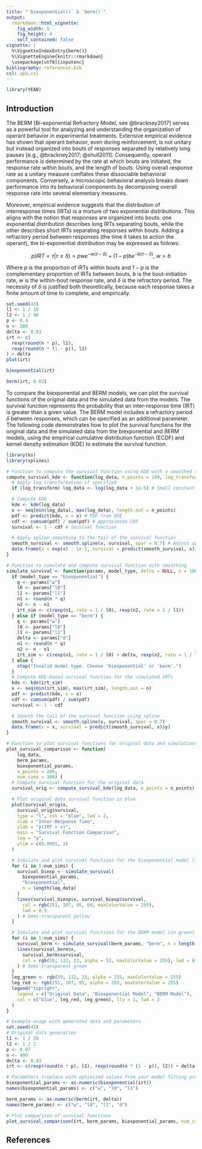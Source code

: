 ---
title: "`biexponential()` & `berm()`"
output:
  rmarkdown::html_vignette:
    fig_width: 5
    fig_height: 4
    self_contained: false
vignette: |
  %\VignetteIndexEntry{berm()} 
  %\VignetteEngine{knitr::rmarkdown} 
  \usepackage[utf8]{inputenc}
bibliography: references.bib
csl: apa.csl
---

```{r echo = FALSE, warning=FALSE}
library(YEAB)
```

## Introduction

The BERM [Bi-exponential Refractory Model, see @brackney2017] serves as a powerful tool for analyzing and understanding the organization of operant behavior in experimental treatments. Extensive empirical evidence has shown that operant behavior, even during reinforcement, is not unitary but instead organized into bouts of responses separated by relatively long pauses [e.g., @brackney2017; @shull2011]. Consequently, operant performance is determined by the rate at which bouts are initiated, the response rate within bouts, and the length of bouts. Using overall response rate as a unitary measure conflates these dissociable behavioral components. Conversely, a microscopic behavioral analysis breaks down performance into its behavioral components by decomposing overall response rate into several elementary measures.

Moreover, empirical evidence suggests that the distribution of interresponse times (IRTs) is a mixture of two exponential distributions. This aligns with the notion that responses are organized into bouts: one exponential distribution describes long IRTs separating bouts, while the other describes short IRTs separating responses within bouts. Adding a refractory period between responses (the time it takes to action the operant), the bi-exponential distribution may be expressed as follows:

$$p(IRT = \tau | \tau \ge \delta) = p w e^{-w (\tau - \delta)} + (1-p)b e^{-b (\tau - \delta)},\ w > b$$

Where $p$ is the proportion of IRTs within bouts and $1 − p$ is the complementary proportion of IRTs between bouts, $b$ is the bout-initiation rate, $w$ is the within-bout response rate, and $\delta$ is the refractory period. The necessity of $\delta$ is justified both theoretically, because each response takes a finite amount of time to complete, and empirically.

```{r }
set.seed(43)
l1 <- 1 / 10
l2 <- 1 / 40
p <- 0.4
n <- 200
delta <- 0.03
irt <- c(
  rexp(round(n * p), l1),
  rexp(round(n * (1 - p)), l2)
) + delta
plot(irt)
```

```{r}
biexponential(irt)
```

```{r}
berm(irt, 0.03)
```

To compare the biexponential and BERM models, we can plot the survival functions of the original data and the simulated data from the models. The survival function represents the probability that an inter-response time (IRT) is greater than a given value. The BERM model includes a refractory period $\delta$ between responses, which can be specified as an additional parameter. The following code demonstrates how to plot the survival functions for the original data and the simulated data from the biexponential and BERM models, using the empirical cumulative distribution function (ECDF) and kernel density estimation (KDE) to estimate the survival function.

```{r}
library(ks)
library(splines)

# Function to compute the survival function using KDE with a smoothed tail
compute_survival_kde <- function(log_data, n_points = 100, log_transform = TRUE) {
  # Apply log transformation if specified
  if (log_transform) log_data <- log(log_data + 1e-5) # Small constant to avoid log(0)

  # Compute KDE
  kde <- kde(log_data)
  x <- seq(min(log_data), max(log_data), length.out = n_points)
  pdf <- predict(kde, x = x) # PDF from KDE
  cdf <- cumsum(pdf) / sum(pdf) # Approximate CDF
  survival <- 1 - cdf # Survival function

  # Apply spline smoothing to the tail of the survival function
  smooth_survival <- smooth.spline(x, survival, spar = 0.7) # Adjust spar as needed
  data.frame(x = exp(x) - 1e-5, survival = predict(smooth_survival, x)$y) # Transform back if log-transformed
}

# Function to simulate and compute survival function with smoothing
simulate_survival <- function(params, model_type, delta = NULL, n = 100) {
  if (model_type == "biexponential") {
    q <- params["w"]
    l0 <- params["l0"]
    l1 <- params["l1"]
    n1 <- round(n * q)
    n2 <- n - n1
    irt_sim <- c(rexp(n1, rate = 1 / l0), rexp(n2, rate = 1 / l1))
  } else if (model_type == "berm") {
    q <- params["w"]
    l0 <- params["l0"]
    l1 <- params["l1"]
    delta <- params["d"]
    n1 <- round(n * q)
    n2 <- n - n1
    irt_sim <- c(rexp(n1, rate = 1 / l0) + delta, rexp(n2, rate = 1 / l1) + delta)
  } else {
    stop("Invalid model type. Choose 'biexponential' or 'berm'.")
  }
  # Compute KDE-based survival function for the simulated IRTs
  kde <- kde(irt_sim)
  x <- seq(min(irt_sim), max(irt_sim), length.out = n)
  pdf <- predict(kde, x = x)
  cdf <- cumsum(pdf) / sum(pdf)
  survival <- 1 - cdf

  # Smooth the tail of the survival function using spline
  smooth_survival <- smooth.spline(x, survival, spar = 0.7)
  data.frame(x = x, survival = predict(smooth_survival, x)$y)
}

# Function to plot survival functions for original data and simulations
plot_survival_comparison <- function(
    log_data,
    berm_params,
    biexponential_params,
    n_points = 200,
    num_sims = 100) {
  # Compute survival function for the original data
  survival_orig <- compute_survival_kde(log_data, n_points = n_points)

  # Plot original data survival function in blue
  plot(survival_orig$x,
    survival_orig$survival,
    type = "l", col = "blue", lwd = 2,
    xlab = "Inter-Response Time",
    ylab = "p(IRT > x)",
    main = "Survival Function Comparison",
    log = "y",
    ylim = c(0.0001, 1)
  )

  # Simulate and plot survival functions for the biexponential model (in yellow)
  for (i in 1:num_sims) {
    survival_biexp <- simulate_survival(
      biexponential_params,
      "biexponential",
      n = length(log_data)
    )
    lines(survival_biexp$x, survival_biexp$survival,
      col = rgb(251, 107, 95, 60, maxColorValue = 255),
      lwd = 0.5
    ) # Semi-transparent yellow
  }

  # Simulate and plot survival functions for the BERM model (in green)
  for (i in 1:num_sims) {
    survival_berm <- simulate_survival(berm_params, "berm", n = length(log_data))
    lines(survival_berm$x,
      survival_berm$survival,
      col = rgb(59, 132, 23, alpha = 52, maxColorValue = 255), lwd = 0.5
    ) # Semi-transparent green
  }
  leg_green <- rgb(59, 132, 23, alpha = 255, maxColorValue = 255)
  leg_red <- rgb(251, 107, 95, alpha = 255, maxColorValue = 255)
  legend("topright",
    legend = c("Original Data", "Biexponential Model", "BERM Model"),
    col = c("blue", leg_red, leg_green), lty = 1, lwd = 2
  )
}

# Example usage with generated data and parameters
set.seed(43)
# Original data generation
l1 <- 1 / 20
l2 <- 1 / 2
p <- 0.07
n <- 400
delta <- 0.03
irt <- c(rexp(round(n * p), l1), rexp(round(n * (1 - p)), l2)) + delta

# Parameters (replace with optimized values from your model fitting process)
biexponential_params <- as.numeric(biexponential(irt))
names(biexponential_params) <- c("w", "l0", "l1")

berm_params <- as.numeric(berm(irt, delta))
names(berm_params) <- c("w", "l0", "l1", "d")

# Plot comparison of survival functions
plot_survival_comparison(irt, berm_params, biexponential_params, num_sims = 100, n_points = 300)
```

## References
